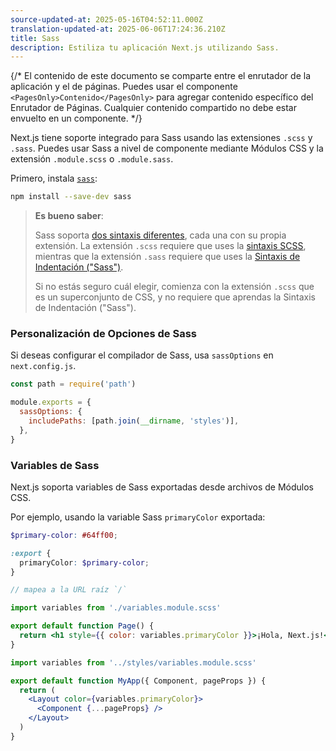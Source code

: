 ```yaml
---
source-updated-at: 2025-05-16T04:52:11.000Z
translation-updated-at: 2025-06-06T17:24:36.210Z
title: Sass
description: Estiliza tu aplicación Next.js utilizando Sass.
---
```


{/* El contenido de este documento se comparte entre el enrutador de la aplicación y el de páginas. Puedes usar el componente `<PagesOnly>Contenido</PagesOnly>` para agregar contenido específico del Enrutador de Páginas. Cualquier contenido compartido no debe estar envuelto en un componente. */}

Next.js tiene soporte integrado para Sass usando las extensiones `.scss` y `.sass`. Puedes usar Sass a nivel de componente mediante Módulos CSS y la extensión `.module.scss` o `.module.sass`.

Primero, instala [`sass`](https://github.com/sass/sass):

```bash filename="Terminal"
npm install --save-dev sass
```

> **Es bueno saber**:
>
> Sass soporta [dos sintaxis diferentes](https://sass-lang.com/documentation/syntax), cada una con su propia extensión.
> La extensión `.scss` requiere que uses la [sintaxis SCSS](https://sass-lang.com/documentation/syntax#scss),
> mientras que la extensión `.sass` requiere que uses la [Sintaxis de Indentación ("Sass")](https://sass-lang.com/documentation/syntax#the-indented-syntax).
>
> Si no estás seguro cuál elegir, comienza con la extensión `.scss` que es un superconjunto de CSS, y no requiere que aprendas la
> Sintaxis de Indentación ("Sass").

### Personalización de Opciones de Sass

Si deseas configurar el compilador de Sass, usa `sassOptions` en `next.config.js`.

```js filename="next.config.js"
const path = require('path')

module.exports = {
  sassOptions: {
    includePaths: [path.join(__dirname, 'styles')],
  },
}
```

### Variables de Sass

Next.js soporta variables de Sass exportadas desde archivos de Módulos CSS.

Por ejemplo, usando la variable Sass `primaryColor` exportada:

```scss filename="app/variables.module.scss"
$primary-color: #64ff00;

:export {
  primaryColor: $primary-color;
}
```

<AppOnly>

```jsx filename="app/page.js"
// mapea a la URL raíz `/`

import variables from './variables.module.scss'

export default function Page() {
  return <h1 style={{ color: variables.primaryColor }}>¡Hola, Next.js!</h1>
}
```

</AppOnly>

<PagesOnly>

```jsx filename="pages/_app.js"
import variables from '../styles/variables.module.scss'

export default function MyApp({ Component, pageProps }) {
  return (
    <Layout color={variables.primaryColor}>
      <Component {...pageProps} />
    </Layout>
  )
}
```

</PagesOnly>